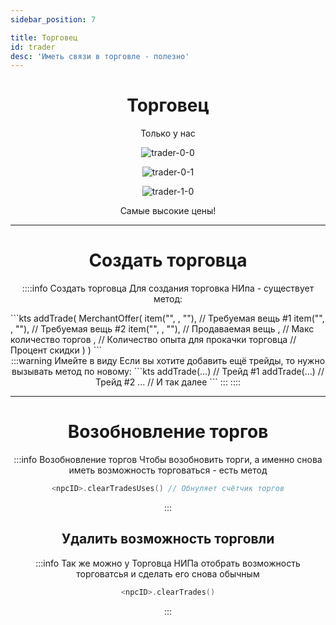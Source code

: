 ```yaml
---
sidebar_position: 7

title: Торговец
id: trader
desc: 'Иметь связи в торговле - полезно'
---
```



<div align="center">

# Торговец

Только у нас

<div className="show" id="mask">

<Random max="100">
  <Part low="0" high="70">
<link rel="preload" as="image" href="@site/static/img/doc/titles/NpcTrader0.webp" />

![trader-0-0](@site/static/img/doc/titles/NpcTrader0.webp)

  </Part>
  <Part low="71" high="99">
<link rel="preload" as="image" href="@site/static/img/doc/titles/NpcTrader1.webp" />

![trader-0-1](@site/static/img/doc/titles/NpcTrader1.webp)

  </Part>
  <Part low="100" High="100">
<link rel="preload" as="image" href="@site/static/img/doc/titles/NpcTrader4.webp" />

![trader-1-0](@site/static/img/doc/titles/NpcTrader4.webp)

</Part>
</Random>

</div>

Самые высокие цены!

---

# Создать торговца

::::info Создать торговца
Для создания торговка НИпа - существует метод:
<div align="left">
```kts
<npcID> addTrade(
  MerchantOffer(
    item("<itemID>", <count>, "<nbtTags>"), // Требуемая вещь #1
    item("<itemID>", <count>, "<nbtTags>"), // Требуемая вещь #2
    item("<itemID>", <count>, "<nbtTags>"), // Продаваемая вещь
    <maxTrades>, // Макс количество торгов
    <xpTrade>, // Количество опыта для прокачки торговца
    <priceMultiple> // Процент скидки
  )
)
```
</div>
:::warning Имейте в виду
Если вы хотите добавить ещё трейды, то нужно вызывать метод по новому:
```kts
<npcID> addTrade(...) // Трейд #1
<npdID> addTrade(...) // Трейд #2
... // И так далее
```
:::
::::

---

# Возобновление торгов

:::info Возобновление торгов
Чтобы возобновить торги, а именно снова иметь возможность торговаться - есть метод
```kts
<npcID>.clearTradesUses() // Обнуляет счётчик торгов
```
:::

## Удалить возможность торговли

:::info
Так же можно у Торговца НИПа отобрать возможность торговатсья и сделать его снова обычным
```kts
<npcID>.clearTrades()
```
:::

</div>